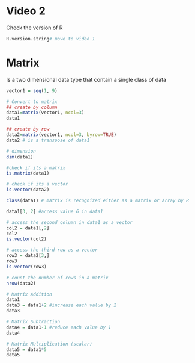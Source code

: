 # Video 2
Check the version of R

```r
R.version.string# move to video 1
```

# Matrix 
Is a two dimensional data type that contain a single class of data 

```r
vector1 = seq(1, 9)

# Convert to matrix
## create by column 
data1=matrix(vector1, ncol=3)
data1

## create by row 
data2=matrix(vector1, ncol=3, byrow=TRUE)
data2 # is a transpose of data1

# dimension 
dim(data1)

#check if its a matrix 
is.matrix(data1)

# check if its a vector 
is.vector(data2)

class(data1) # matrix is recognized either as a matrix or array by R

data1[3, 2] #access value 6 in data1

# access the second column in data1 as a vector 
col2 = data1[,2]
col2
is.vector(col2)

# access the third row as a vector 
row3 = data2[3,]
row3
is.vector(row3)

# count the number of rows in a matrix 
nrow(data2)

# Matrix Addition 
data1
data3 = data1+2 #increase each value by 2
data3

# Matrix Subtraction 
data4 = data1-1 #reduce each value by 1
data4

# Matrix Multiplication (scalar)
data5 = data1*5
data5
```
